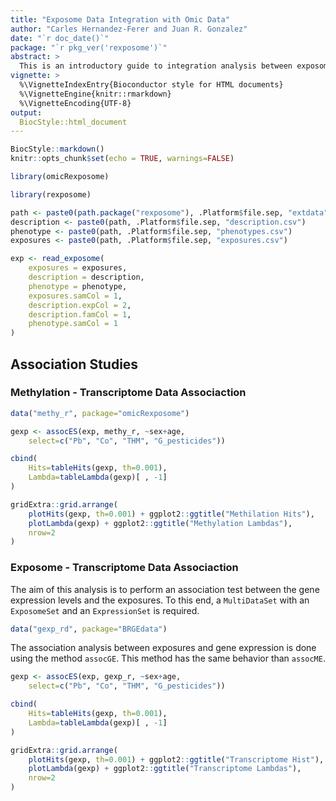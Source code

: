 ```yaml
---
title: "Exposome Data Integration with Omic Data"
author: "Carles Hernandez-Ferer and Juan R. Gonzalez"
date: "`r doc_date()`"
package: "`r pkg_ver('rexposome')`"
abstract: >
  This is an introductory guide to integration analysis between exposome and omics data with R package rexposome. The document ilustrates two types of analysis: 1) Association analysis, that are performed between exposome and a single omic data-set; and 2) Integration analysis where multiple data-sets, including exposome data, are analysed at the same time.
vignette: >
  %\VignetteIndexEntry{Bioconductor style for HTML documents}
  %\VignetteEngine{knitr::rmarkdown}
  %\VignetteEncoding{UTF-8}
output: 
  BiocStyle::html_document
---
```


```r
BiocStyle::markdown()
knitr::opts_chunk$set(echo = TRUE, warnings=FALSE)
```

```r
library(omicRexposome)
```

```r
library(rexposome)

path <- paste0(path.package("rexposome"), .Platform$file.sep, "extdata")
description <- paste0(path, .Platform$file.sep, "description.csv")
phenotype <- paste0(path, .Platform$file.sep, "phenotypes.csv")
exposures <- paste0(path, .Platform$file.sep, "exposures.csv")

exp <- read_exposome(
    exposures = exposures, 
    description = description, 
    phenotype = phenotype,
    exposures.samCol = 1, 
    description.expCol = 2, 
    description.famCol = 1, 
    phenotype.samCol = 1
)
```

## Association Studies

### Methylation - Transcriptome Data Associaction

```r
data("methy_r", package="omicRexposome")
```

```r
gexp <- assocES(exp, methy_r, ~sex+age, 
    select=c("Pb", "Co", "THM", "G_pesticides"))
```

```r
cbind(
    Hits=tableHits(gexp, th=0.001),
    Lambda=tableLambda(gexp)[ , -1]
)
```

```r
gridExtra::grid.arrange(
    plotHits(gexp, th=0.001) + ggplot2::ggtitle("Methilation Hits"),
    plotLambda(gexp) + ggplot2::ggtitle("Methylation Lambdas"),
    nrow=2
)
```

### Exposome - Transcriptome Data Associaction

The aim of this analysis is to perform an association test between the gene expression levels and the exposures. To this end, a `MultiDataSet` with an `ExposomeSet` and an `ExpressionSet` is required.

```r
data("gexp_rd", package="BRGEdata")
```

The association analysis between exposures and gene expression is done using the method `assocGE`. This method has the same behavior than `assocME`.

```r
gexp <- assocES(exp, gexp_r, ~sex+age, 
    select=c("Pb", "Co", "THM", "G_pesticides"))
```

```r
cbind(
    Hits=tableHits(gexp, th=0.001),
    Lambda=tableLambda(gexp)[ , -1]
)
```

```r
gridExtra::grid.arrange(
    plotHits(gexp, th=0.001) + ggplot2::ggtitle("Transcriptome Hist"),
    plotLambda(gexp) + ggplot2::ggtitle("Transcriptome Lambdas"),
    nrow=2
)
```

